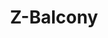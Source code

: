 ---
title: "Z-Balcony"
meta_title: "Z-Balcony craft"
description: "Craft de Z-Balcony"
rank: "s"
draft: false
name: "Z-Balcony"
recipe_img: "https://wiki.pokexgames.com/images/b/bb/Z-Balcony.png"
level: 103
craft_time: 18000
result: 1
value_npc: 1
ingredients:
  - name: "Corrupted Iron Ores"
    quantity: 600
    item_img: "https://wiki.pokexgames.com/images/6/69/Corrupted_Iron_Ore.png"
    value_npc: 1
  - name: "Corrupted Ice Orbs"
    quantity: 21
    item_img: "https://wiki.pokexgames.com/images/3/3f/Corrupted-Ice-Orb.gif"
    value_npc: 1
  - name: "Alolan Electric Rat Tail"
    quantity: 1
    item_img: "https://wiki.pokexgames.com/images/9/92/Alolan_Electric_Rat_Tail.png"
    value_npc: 1
---